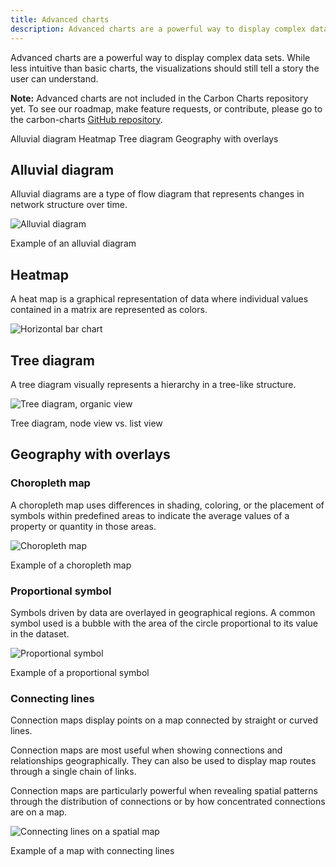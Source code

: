 ```yaml
---
title: Advanced charts
description: Advanced charts are a powerful way to display complex data sets.
---
```


<PageDescription>

Advanced charts are a powerful way to display complex data sets. While less intuitive than basic charts, the visualizations should still tell a story the user can understand.

</PageDescription>

<InlineNotification>

**Note:** Advanced charts are not included in the Carbon Charts repository yet. To see our roadmap, make feature requests, or contribute, please go to the carbon-charts [GitHub repository](https://github.com/carbon-design-system/carbon-charts).

</InlineNotification>

<AnchorLinks>

<AnchorLink>Alluvial diagram</AnchorLink>
<AnchorLink>Heatmap</AnchorLink>
<AnchorLink>Tree diagram</AnchorLink>
<AnchorLink>Geography with overlays</AnchorLink>

</AnchorLinks>

## Alluvial diagram

Alluvial diagrams are a type of flow diagram that represents changes in network structure over time.

<Row>
<Column  colLg={8} colMd={6} colSm={4} >

![Alluvial diagram](images/charts-adv-alluvial.jpg)

<Caption>Example of an alluvial diagram</Caption>

</Column>
</Row>

## Heatmap

A heat map is a graphical representation of data where individual values contained in a matrix are represented as colors.

<Row>
<Column  colLg={8} colMd={6} colSm={4} >

![Horizontal bar chart](images/charts-adv-heatmap.jpg)

</Column>
</Row>

## Tree diagram

A tree diagram visually represents a hierarchy in a tree-like structure.

<Row>
<Column  colLg={8} colMd={6} colSm={4} >

![Tree diagram, organic view](images/charts-adv-treediagram.jpg)

<Caption>Tree diagram, node view vs. list view</Caption>

</Column>
</Row>

## Geography with overlays

### Choropleth map

A choropleth map uses differences in shading, coloring, or the placement of symbols within predefined areas to indicate the average values of a property or quantity in those areas.

<Row>
<Column  colLg={8} colMd={6} colSm={4} >

![Choropleth map](images/charts-adv-choropleth.jpg)

<Caption>Example of a choropleth map</Caption>

</Column>
</Row>

### Proportional symbol

Symbols driven by data are overlayed in geographical regions. A common symbol used is a bubble with the area of the circle proportional to its value in the dataset.

<Row>
<Column  colLg={8} colMd={6} colSm={4} >

![Proportional symbol](images/charts-adv-proportion.jpg)

<Caption>Example of a proportional symbol</Caption>

</Column>
</Row>

### Connecting lines

Connection maps display points on a map connected by straight or curved lines.

Connection maps are most useful when showing connections and relationships geographically. They can also be used to display map routes through a single chain of links.

Connection maps are particularly powerful when revealing spatial patterns through the distribution of connections or by how concentrated connections are on a map.

<Row>
<Column  colLg={8} colMd={6} colSm={4} >

![Connecting lines on a spatial map](images/charts-adv-connecting.jpg)

<Caption>Example of a map with connecting lines</Caption>

</Column>
</Row>
